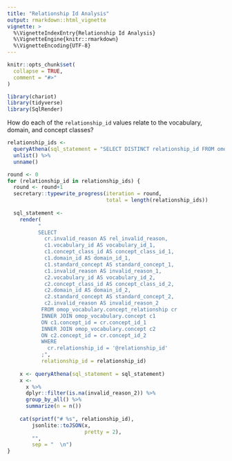 ```yaml
---
title: "Relationship Id Analysis"
output: rmarkdown::html_vignette
vignette: >
  %\VignetteIndexEntry{Relationship Id Analysis}
  %\VignetteEngine{knitr::rmarkdown}
  %\VignetteEncoding{UTF-8}
---
```


```r
knitr::opts_chunk$set(
  collapse = TRUE,
  comment = "#>"
)
```

```r
library(chariot)
library(tidyverse)
library(SqlRender)
```


How do each of the `relationship_id` values relate to the 
vocabulary, domain, and concept classes?  

```r
relationship_ids <- 
  queryAthena(sql_statement = "SELECT DISTINCT relationship_id FROM omop_vocabulary.relationship ORDER BY relationship_id;") %>%
  unlist() %>%
  unname()
```
```r
round <- 0
for (relationship_id in relationship_ids) {
  round <- round+1
  secretary::typewrite_progress(iteration = round, 
                                total = length(relationship_ids))
  
  sql_statement <- 
    render(
          "
          SELECT 
            cr.invalid_reason AS rel_invalid_reason,
            c1.vocabulary_id AS vocabulary_id_1,
            c1.concept_class_id AS concept_class_id_1,
            c1.domain_id AS domain_id_1,
            c1.standard_concept AS standard_concept_1,
            c1.invalid_reason AS invalid_reason_1,
            c2.vocabulary_id AS vocabulary_id_2,
            c2.concept_class_id AS concept_class_id_2,
            c2.domain_id AS domain_id_2,
            c2.standard_concept AS standard_concept_2,
            c2.invalid_reason AS invalid_reason_2
           FROM omop_vocabulary.concept_relationship cr
           INNER JOIN omop_vocabulary.concept c1 
           ON c1.concept_id = cr.concept_id_1 
           INNER JOIN omop_vocabulary.concept c2 
           ON c2.concept_id = cr.concept_id_2 
           WHERE 
             cr.relationship_id = '@relationship_id'
           ;", 
           relationship_id = relationship_id)
  
    x <- queryAthena(sql_statement = sql_statement)
    x <-
      x %>% 
      dplyr::filter(is.na(invalid_reason_2)) %>% 
      group_by_all() %>% 
      summarize(n = n())
    
    cat(sprintf("# %s", relationship_id),
        jsonlite::toJSON(x,
                         pretty = 2),
        "",
        sep = "  \n")
}
```

